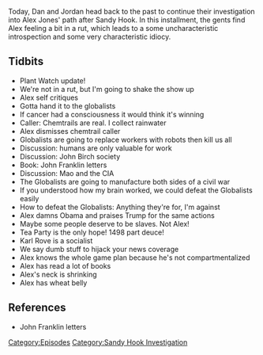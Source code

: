 {{Episode
    | title             = February 21-22, 2013
    | caption           = [https://knowledgefight.libsyn.com/knowledge-fight-february-21-22-2013 Listen to this episode on Libsyn]
    | episodeNumber     = 320
    | length            = 01:12:13
    | airDate           = July 12, 2019
    | coverageStartDate = February 21, 2013
    | coverageEndDate   = February 23, 2013
    | episodeType       = [[:Category:Sandy Hook Investigation|Sandy Hook Investigation]]
    | appearance        = [[Karl Rove]]
    | previousEpisode   = [[319: July 7-8, 2019]]
    | nextEpisode       = [[321: February 24-26, 2013]]
}}

{{Stub}}

Today, Dan and Jordan head back to the past to continue their investigation into Alex Jones' path after Sandy Hook. In this installment, the gents find Alex feeling a bit in a rut, which leads to a some uncharacteristic introspection and some very characteristic idiocy.

==Tidbits==

*Plant Watch update!
*We're not in a rut, but I'm going to shake the show up
*Alex self critiques
*Gotta hand it to the globalists
*If cancer had a consciousness it would think it's winning
*Caller: Chemtrails are real. I collect rainwater
*Alex dismisses chemtrail caller
*Globalists are going to replace workers with robots then kill us all
*Discussion: humans are only valuable for work
*Discussion: John Birch society
*Book: John Franklin letters
*Discussion: Mao and the CIA
*The Globalists are going to manufacture both sides of a civil war
*If you understood how my brain worked, we could defeat the Globalists easily
*How to defeat the Globalists: Anything they're for, I'm against
*Alex damns Obama and praises Trump for the same actions
*Maybe some people deserve to be slaves. Not Alex!
*Tea Party is the only hope! 1498 part deuce!
*Karl Rove is a socialist
*We say dumb stuff to hijack your news coverage
*Alex knows the whole game plan because he's not compartmentalized
*Alex has read a lot of books
*Alex's neck is shrinking
*Alex has wheat belly

==References==

*John Franklin letters

[[Category:Episodes]]
[[Category:Sandy Hook Investigation]]